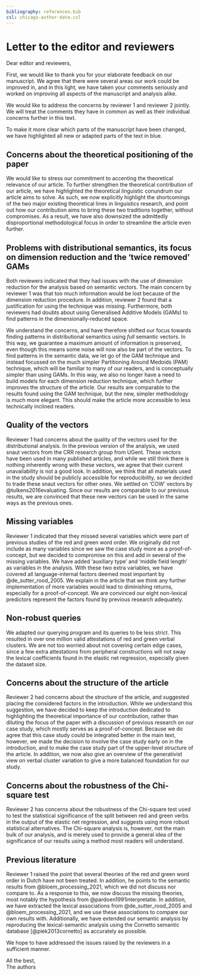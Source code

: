 ```yaml
---
bibliography: references.bib
csl: chicago-author-date.csl
---
```



# Letter to the editor and reviewers

Dear editor and reviewers,

First, we would like to thank you for your elaborate feedback on our manuscript. We agree that there were several areas our work could be improved in, and in this light, we have taken your comments seriously and worked on improving all aspects of the manuscript and analysis alike.

We would like to address the concerns by reviewer 1 and reviewer 2 jointly. We will treat the comments they have in common as well as their individual concerns further in this text.

To make it more clear which parts of the manuscript have been changed, we have highlighted all new or adapted parts of the text in blue.

## Concerns about the theoretical positioning of the paper

We would like to stress our commitment to accenting the theoretical relevance of our article. To further strengthen the theoretical contribution of our article, we have highlighted the theoretical linguistic conundrum our article aims to solve. As such, we now explicitly highlight the shortcomings of the two major existing theoretical lines in linguistics research, and point out how our contribution aims to bring these two traditions together, without compromises. As a result, we have also downsized the admittedly disproportional methodological focus in order to streamline the article even further.

## Problems with distributional semantics, its focus on dimension reduction and the 'twice removed' GAMs

Both reviewers indicated that they had issues with the use of dimension reduction for the analysis based on semantic vectors. The main concern by reviewer 1 was that too much information would be lost because of the dimension reduction procedure. In addition, reviewer 2 found that a justification for using the technique was missing. Furthermore, both reviewers had doubts about using Generalised Additive Models (GAMs) to find patterns in the dimensionally-reduced space.

We understand the concerns, and have therefore shifted our focus towards finding patterns in distributional semantics using *full* semantic vectors. In this way, we guarantee a maximum amount of information is preserved, even though this means some noise will now also be part of the vectors. To find patterns in the semantic data, we let go of the GAM technique and instead focussed on the much simpler Partitioning Around Medoids (PAM) technique, which will be familiar to many of our readers, and is conceptually simpler than using GAMs. In this way, we also no longer have a need to build models for each dimension reduction technique, which further improves the structure of the article. Our results are comparable to the results found using the GAM technique, but the new, simpler methodology is much more elegant. This should make the article more accessible to less technically inclined readers.

## Quality of the vectors

Reviewer 1 had concerns about the quality of the vectors used for the distributional analysis. In the previous version of the analysis, we used snaut vectors from the CRR research group from UGent. These vectors have been used in many published articles, and while we still think there is nothing inherently wrong with these vectors, we agree that their current unavailability is not a good look. In addition, we think that all materials used in the study should be publicly accessible for reproducibility, so we decided to trade these snaut vectors for other ones. We settled on 'COW' vectors by @tulkens2016evaluating. Since our results are comparable to our previous results, we are convinced that these new vectors can be used in the same ways as the previous ones.

## Missing variables

Reviewer 1 indicated that they missed several variables which were part of previous studies of the red and green word order. We originally did not include as many variables since we saw the case study more as a proof-of-concept, but we decided to compromise on this and add in several of the missing variables. We have added 'auxiliary type' and 'middle field length' as variables in the analysis. With these two extra variables, we have covered all language-internal factors deemed most important by @de_sutter_rood_2005. We explain in the article that we think any further implementation of more variables would lead to diminishing returns, especially for a proof-of-concept. We are convinced our eight non-lexical predictors represent the factors found by previous research adequately.

## Non-robust queries

We adapted our querying program and its queries to be less strict. This resulted in over one million valid attestations of red and green verbal clusters. We are not too worried about not covering certain edge cases, since a few extra attestations from peripheral constructions will not sway the lexical coefficients found in the elastic net regression, especially given the dataset size.

## Concerns about the structure of the article

Reviewer 2 had concerns about the structure of the article, and suggested placing the considered factors in the introduction. While we understand this suggestion, we have decided to keep the introduction dedicated to highlighting the theoretical importance of our contribution, rather than diluting the focus of the paper with a discussion of previous research on our case study, which mostly serves as a proof-of-concept. Because we do agree that this case study could be integrated better in the main text, however, we made the decision to involve the case study early on in the introduction, and to make the case study part of the upper-level structure of the article. In addition, we now also give an overview of the generativist view on verbal cluster variation to give a more balanced foundation for our study.

## Concerns about the robustness of the Chi-square test

Reviewer 2 has concerns about the robustness of the Chi-square test used to test the statistical significance of the split between red and green verbs in the output of the elastic net regression, and suggests using more robust statistical alternatives. The Chi-square analysis is, however, not the main bulk of our analysis, and is merely used to provide a general idea of the significance of our results using a method most readers will understand.

## Previous literature

Reviewer 1 raised the point that several theories of the red and green word order in Dutch have not been treated. In addition, he points to the semantic results from @bloem_processing_2021, which we did not discuss nor compare to. As a response to this, we now discuss the missing theories, most notably the hypothesis from @pardoen1991interpretatie. In addition, we have extracted the lexical associations from @de_sutter_rood_2005 and @bloem_processing_2021, and we use these associations to compare our own results with. Additionally, we have extended our semantic analysis by reproducing the lexical-semantic analysis using the Cornetto semantic database [@piek2013cornetto] as accurately as possible.

We hope to have addressed the issues raised by the reviewers in a sufficient manner.

All the best,  
The authors